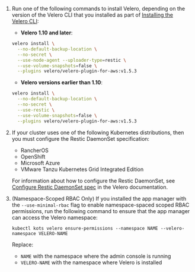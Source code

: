 1. Run one of the following commands to install Velero, depending on the version of the Velero CLI that you installed as part of [Installing the Velero CLI](snapshots-velero-cli-installing):

   * **Velero 1.10 and later**:

    ```bash
    velero install \
      --no-default-backup-location \
      --no-secret \
      --use-node-agent --uploader-type=restic \
      --use-volume-snapshots=false \
      --plugins velero/velero-plugin-for-aws:v1.5.3
    ```

    * **Velero versions earlier than 1.10**:

    ```bash
    velero install \
      --no-default-backup-location \
      --no-secret \
      --use-restic \
      --use-volume-snapshots=false \
      --plugins velero/velero-plugin-for-aws:v1.5.3
    ```

1. If your cluster uses one of the following Kubernetes distributions, then you must configure the Restic DaemonSet specification:
     * RancherOS 
     * OpenShift 
     * Microsoft Azure 
     * VMware Tanzu Kubernetes Grid Integrated Edition
     
    For information about how to configure the Restic DaemonSet, see [Configure Restic DaemonSet spec](https://velero.io/docs/v1.9/restic/#configure-restic-daemonset-spec) in the Velero documentation.

1. (Namespace-Scoped RBAC Only) If you installed the app manager with the `--use-minimal-rbac` flag to enable namespace-spaced scoped RBAC permissions, run the following command to ensure that the app manager can access the Velero namespace:

   ```
   kubectl kots velero ensure-permissions --namespace NAME --velero-namespace VELERO-NAME
   ```
   Replace:
   * `NAME` with the namespace where the admin console is running
   * `VELERO-NAME` with the namespace where Velero is installed
